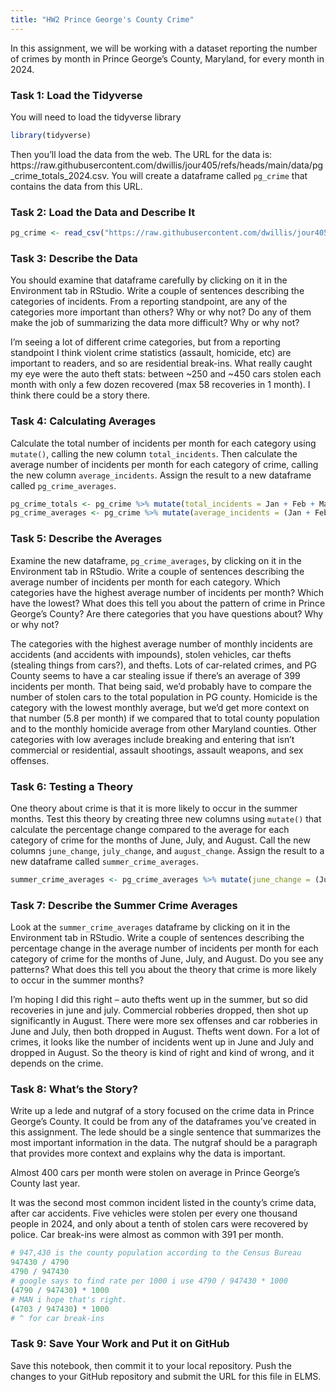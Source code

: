 ```yaml
---
title: "HW2 Prince George's County Crime"
---
```


In this assignment, we will be working with a dataset reporting the number of crimes by month in Prince George's County, Maryland, for every month in 2024. 

### Task 1: Load the Tidyverse

You will need to load the tidyverse library

```r
library(tidyverse)

```

Then you'll load the data from the web. The URL for the data is: https://raw.githubusercontent.com/dwillis/jour405/refs/heads/main/data/pg_crime_totals_2024.csv. You will create a dataframe called `pg_crime` that contains the data from this URL.

### Task 2: Load the Data and Describe It

```r
pg_crime <- read_csv("https://raw.githubusercontent.com/dwillis/jour405/refs/heads/main/data/pg_crime_totals_2024.csv")
```
### Task 3: Describe the Data

You should examine that dataframe carefully by clicking on it in the Environment tab in RStudio. Write a couple of sentences describing the categories of incidents. From a reporting standpoint, are any of the categories more important than others? Why or why not? Do any of them make the job of summarizing the data more difficult? Why or why not?

I'm seeing a lot of different crime categories, but from a reporting standpoint I think violent crime statistics (assault, homicide, etc) are important to readers, and so are residential break-ins. What really caught my eye  were the auto theft stats: between ~250 and ~450 cars stolen each month with only a few dozen recovered (max 58 recoveries in 1 month). I think there could be a story there. 

### Task 4: Calculating Averages

Calculate the total number of incidents per month for each category using `mutate()`, calling the new column `total_incidents`. Then calculate the average number of incidents per month for each category of crime, calling the new column `average_incidents`. Assign the result to a new dataframe called `pg_crime_averages`.

```r
pg_crime_totals <- pg_crime %>% mutate(total_incidents = Jan + Feb + Mar + Apr + May + Jun + Jul + Aug + Sep + Oct + Nov+ Dec) 
pg_crime_averages <- pg_crime %>% mutate(average_incidents = (Jan + Feb + Mar + Apr + May + Jun + Jul + Aug + Sep + Oct + Nov + Dec)/12) 


```

### Task 5: Describe the Averages

Examine the new dataframe, `pg_crime_averages`, by clicking on it in the Environment tab in RStudio. Write a couple of sentences describing the average number of incidents per month for each category. Which categories have the highest average number of incidents per month? Which have the lowest? What does this tell you about the pattern of crime in Prince George's County? Are there categories that you have questions about? Why or why not?

The categories with the highest average number of monthly incidents are accidents (and accidents with impounds), stolen vehicles, car thefts (stealing things from cars?), and thefts. Lots of car-related crimes, and PG County seems to have a car stealing issue if there's an average of 399 incidents per month. That being said, we'd probably have to compare the number of stolen cars to the total population in PG county.
Homicide is the category with the lowest monthly average, but we'd get more context on that number (5.8 per month) if we compared that to total county population and to the monthly homicide average from other Maryland counties. Other categories with low averages include breaking and entering that isn't commercial or residential, assault shootings, assault weapons, and sex offenses. 


### Task 6: Testing a Theory

One theory about crime is that it is more likely to occur in the summer months. Test this theory by creating three new columns using `mutate()` that calculate the percentage change compared to the average for each category of crime for the months of June, July, and August. Call the new columns `june_change`, `july_change`, and `august_change`. Assign the result to a new dataframe called `summer_crime_averages`.

```r
summer_crime_averages <- pg_crime_averages %>% mutate(june_change = (Jun - average_incidents)/average_incidents * 100) %>% mutate (july_change = (Jul - average_incidents)/average_incidents *100 ) %>% mutate (august_change = (Aug - average_incidents)/average_incidents * 100)

```

### Task 7: Describe the Summer Crime Averages

Look at the `summer_crime_averages` dataframe by clicking on it in the Environment tab in RStudio. Write a couple of sentences describing the percentage change in the average number of incidents per month for each category of crime for the months of June, July, and August. Do you see any patterns? What does this tell you about the theory that crime is more likely to occur in the summer months?

I'm hoping I did this right -- auto thefts went up in the summer, but so did recoveries in june and july. Commercial robberies dropped, then shot up significantly in August. There were more sex offenses and car robberies in June and July, then both dropped in August. Thefts went down. For a lot of crimes, it looks like the number of incidents went up in June and July and dropped in August. So the theory is kind of right and kind of wrong, and it depends on the crime. 


### Task 8: What's the Story?

Write up a lede and nutgraf of a story focused on the crime data in Prince George's County. It could be from any of the dataframes you've created in this assignment. The lede should be a single sentence that summarizes the most important information in the data. The nutgraf should be a paragraph that provides more context and explains why the data is important.

Almost 400 cars per month were stolen on average in Prince George's County last year.

It was the second most common incident  listed in the county's crime data, after car accidents. Five vehicles were stolen per every one thousand people in 2024, and only about a tenth of stolen cars were recovered by police. Car break-ins were almost as common with 391 per month. 

```r
# 947,430 is the county population according to the Census Bureau 
947430 / 4790
4790 / 947430
# google says to find rate per 1000 i use 4790 / 947430 * 1000
(4790 / 947430) * 1000
# MAN i hope that's right. 
(4703 / 947430) * 1000 
# ^ for car break-ins
```


### Task 9: Save Your Work and Put it on GitHub

Save this notebook, then commit it to your local repository. Push the changes to your GitHub repository and submit the URL for this file in ELMS.
